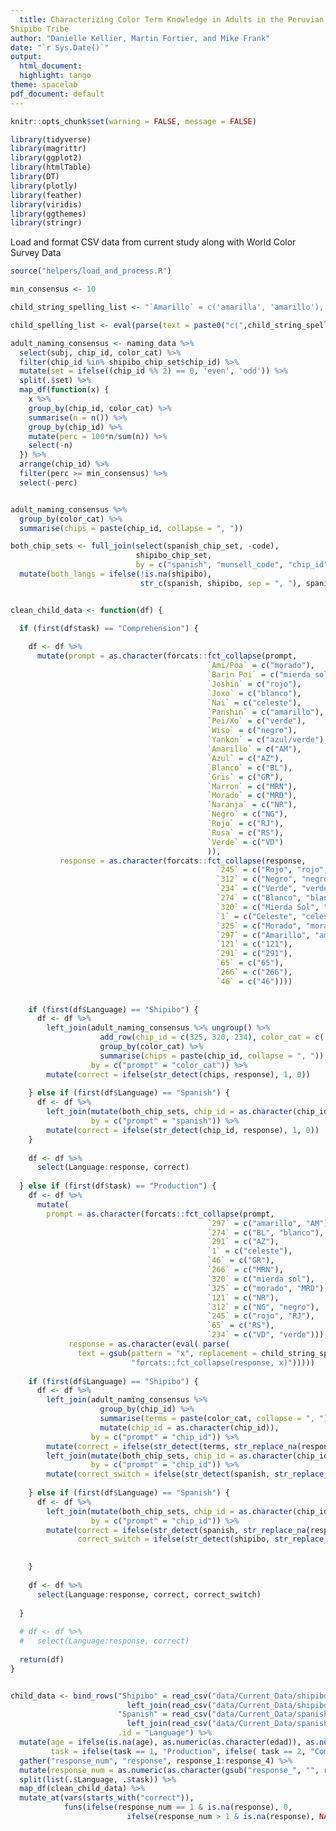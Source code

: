 ```yaml
---
  title: Characterizing Color Term Knowledge in Adults in the Peruvian
Shipibo Tribe
author: "Danielle Kellier, Martin Fortier, and Mike Frank"
date: "`r Sys.Date()`"
output:
  html_document:
  highlight: tango
theme: spacelab
pdf_document: default
---
```



```r

knitr::opts_chunk$set(warning = FALSE, message = FALSE)
```

```r
library(tidyverse)
library(magrittr)
library(ggplot2)
library(htmlTable)
library(DT)
library(plotly)
library(feather)
library(viridis)
library(ggthemes)
library(stringr)

```


Load and format CSV data from current study along with World Color Survey Data

```r

source("helpers/load_and_process.R")

min_consensus <- 10


```



```r

child_string_spelling_list <- "`Amarillo` = c('amarilla', 'amarillo'), `Ami` = c('ami'), `Azul` = c('azul'), `Barin Poi` = c('bari', 'barri', 'barrinpui'), `Blanco` = c('blanco'), `Celeste` = c('celeste'), `Gris` = c('gris'), `Jimi` = c('jimi'), `Joa` = c('joa'), `Joshin` = c('joshin', 'toshin'), `Joxo` = c('joxo'), `Kari` = c('carri'), `Mai` = c('mai'), `Manxan` = c('manxan'), `Marron` = c('marron'), `Morado` = c('morado'), `Nai` = c('nai', 'nai (lluvia)'), `Naranja` = c('anarando', 'narango', 'naranja', 'naranjada', 'naranjado', 'naranjo', 'narranxa'), `Negro` = c('negro'), `Oxne` = c('oxe'), `Panshin` = c('panshin', 'panshintani'), `Pei/Xo` = c('pei', 'xo'), `Poa` = c('pua'), `Rojo` = c('rojo'), `Rosa` = c('rosa', 'rosada', 'rosado'), `Verde` = c('verde', 'verdesito'), `Violeta` = c('bioleta', 'violeta'), `Wiso` = c('wiso'), `Yame` = c('yame'), `Yankon` = c('yakon', 'yakun', 'yankon', 'yankontani', 'yankun')"

child_spelling_list <- eval(parse(text = paste0("c(",child_string_spelling_list,")")))

adult_naming_consensus <- naming_data %>%
  select(subj, chip_id, color_cat) %>%
  filter(chip_id %in% shipibo_chip_set$chip_id) %>%
  mutate(set = ifelse((chip_id %% 2) == 0, 'even', 'odd')) %>%
  split(.$set) %>%
  map_df(function(x) {
    x %>%
    group_by(chip_id, color_cat) %>%
    summarise(n = n()) %>%
    group_by(chip_id) %>%
    mutate(perc = 100*n/sum(n)) %>%
    select(-n)
  }) %>%
  arrange(chip_id) %>%
  filter(perc >= min_consensus) %>%
  select(-perc)


adult_naming_consensus %>%
  group_by(color_cat) %>%
  summarise(chips = paste(chip_id, collapse = ", "))

both_chip_sets <- full_join(select(spanish_chip_set, -code), 
                            shipibo_chip_set, 
                            by = c("spanish", "munsell_code", "chip_id")) %>%
  mutate(both_langs = ifelse(!is.na(shipibo),
                             str_c(spanish, shipibo, sep = ", "), spanish))


clean_child_data <- function(df) {

  if (first(df$task) == "Comprehension") {
    
    df <- df %>%
      mutate(prompt = as.character(forcats::fct_collapse(prompt,
                                            `Ami/Poa` = c("morado"),
                                            `Barin Poi` = c("mierda sol"),
                                            `Joshin` = c("rojo"),
                                            `Joxo` = c("blanco"),
                                            `Nai` = c("celeste"),
                                            `Panshin` = c("amarillo"),
                                            `Pei/Xo` = c("verde"),
                                            `Wiso` = c("negro"),
                                            `Yankon` = c("azul/verde"),
                                            `Amarillo` = c("AM"),
                                            `Azul` = c("AZ"),
                                            `Blanco` = c("BL"),
                                            `Gris` = c("GR"),
                                            `Marron` = c("MRN"),
                                            `Morado` = c("MRD"),
                                            `Naranja` = c("NR"),
                                            `Negro` = c("NG"),
                                            `Rojo` = c("RJ"),
                                            `Rosa` = c("RS"),
                                            `Verde` = c("VD")
                                            )),
           response = as.character(forcats::fct_collapse(response,
                                              `245` = c("Rojo", "rojo", "roja", "245"),
                                              `312` = c("Negro", "negro", "312"),
                                              `234` = c("Verde", "verde", "234"),
                                              `274` = c("Blanco", "blanco", "Joxo", "joxo", "274"),
                                              `320` = c("Mierda Sol", "miarda", "miarda del sol", "320"),
                                              `1` = c("Celeste", "celeste", "1"),
                                              `325` = c("Morado", "morada", "morado", "325"),
                                              `297` = c("Amarillo", "amarillo", "amarilla", "297"),
                                              `121` = c("121"),
                                              `291` = c("291"),
                                              `65` = c("65"),
                                              `266` = c("266"),
                                              `46` = c("46"))))
    
    
    if (first(df$Language) == "Shipibo") {
      df <- df %>%
        left_join(adult_naming_consensus %>% ungroup() %>%
                    add_row(chip_id = c(325, 320, 234), color_cat = c('Ami/Poa', 'Barin Poi', 'Pei/Xo')) %>%
                    group_by(color_cat) %>%
                    summarise(chips = paste(chip_id, collapse = ", ")),
                  by = c("prompt" = "color_cat")) %>%
        mutate(correct = ifelse(str_detect(chips, response), 1, 0))
      
    } else if (first(df$Language) == "Spanish") {
      df <- df %>%
        left_join(mutate(both_chip_sets, chip_id = as.character(chip_id)),
                  by = c("prompt" = "spanish")) %>%
        mutate(correct = ifelse(str_detect(chip_id, response), 1, 0))
    }
    
    df <- df %>%
      select(Language:response, correct)
    
  } else if (first(df$task) == "Production") {
    df <- df %>%
      mutate(
        prompt = as.character(forcats::fct_collapse(prompt,
                                            `297` = c("amarillo", "AM"),
                                            `274` = c("BL", "blanco"),
                                            `291` = c("AZ"),
                                            `1` = c("celeste"),
                                            `46` = c("GR"),
                                            `266` = c("MRN"),
                                            `320` = c("mierda sol"),
                                            `325` = c("morado", "MRD"),
                                            `121` = c("NR"),
                                            `312` = c("NG", "negro"),
                                            `245` = c("rojo", "RJ"),
                                            `65` = c("RS"),
                                            `234` = c("VD", "verde"))),
             response = as.character(eval( parse(
               text = gsub(pattern = "x", replacement = child_string_spelling_list,
                           "forcats::fct_collapse(response, x)")))))
    
    if (first(df$Language) == "Shipibo") {
      df <- df %>%
        left_join(adult_naming_consensus %>%
                    group_by(chip_id) %>%
                    summarise(terms = paste(color_cat, collapse = ", ")) %>%
                    mutate(chip_id = as.character(chip_id)),
                  by = c("prompt" = "chip_id")) %>%
        mutate(correct = ifelse(str_detect(terms, str_replace_na(response)), 1, 0)) %>%
        left_join(mutate(both_chip_sets, chip_id = as.character(chip_id)), 
                  by = c("prompt" = "chip_id")) %>%
        mutate(correct_switch = ifelse(str_detect(spanish, str_replace_na(response)), 1, 0))
      
    } else if (first(df$Language) == "Spanish") {
      df <- df %>%
        left_join(mutate(both_chip_sets, chip_id = as.character(chip_id)),
                  by = c("prompt" = "chip_id")) %>%
        mutate(correct = ifelse(str_detect(spanish, str_replace_na(response)), 1, 0),
               correct_switch = ifelse(str_detect(shipibo, str_replace_na(response)), 1, 0))

      
    }
    
    df <- df %>%
      select(Language:response, correct, correct_switch)
       
  }
  
  # df <- df %>%
  #   select(Language:response, correct)
  
  return(df)
}


child_data <- bind_rows("Shipibo" = read_csv("data/Current_Data/shipibo_children_colors_participants.csv") %>%
                          left_join(read_csv("data/Current_Data/shipibo_children_colors_data.csv"), by = 'subj'),
                        "Spanish" = read_csv("data/Current_Data/spanish_children_colors_participants.csv") %>%
                          left_join(read_csv("data/Current_Data/spanish_children_colors_data.csv"), by = 'subj'),
                        .id = "Language") %>% 
  mutate(age = ifelse(is.na(age), as.numeric(as.character(edad)), as.numeric(as.character(age))),
         task = ifelse(task == 1, "Production", ifelse( task == 2, "Comprehension", NA))) %>%
  gather("response_num", "response", response_1:response_4) %>%
  mutate(response_num = as.numeric(as.character(gsub("response_", "", response_num)))) %>%
  split(list(.$Language, .$task)) %>%
  map_df(clean_child_data) %>%
  mutate_at(vars(starts_with("correct")),
            funs(ifelse(response_num == 1 & is.na(response), 0,
                          ifelse(response_num > 1 & is.na(response), NA, .))))

```

